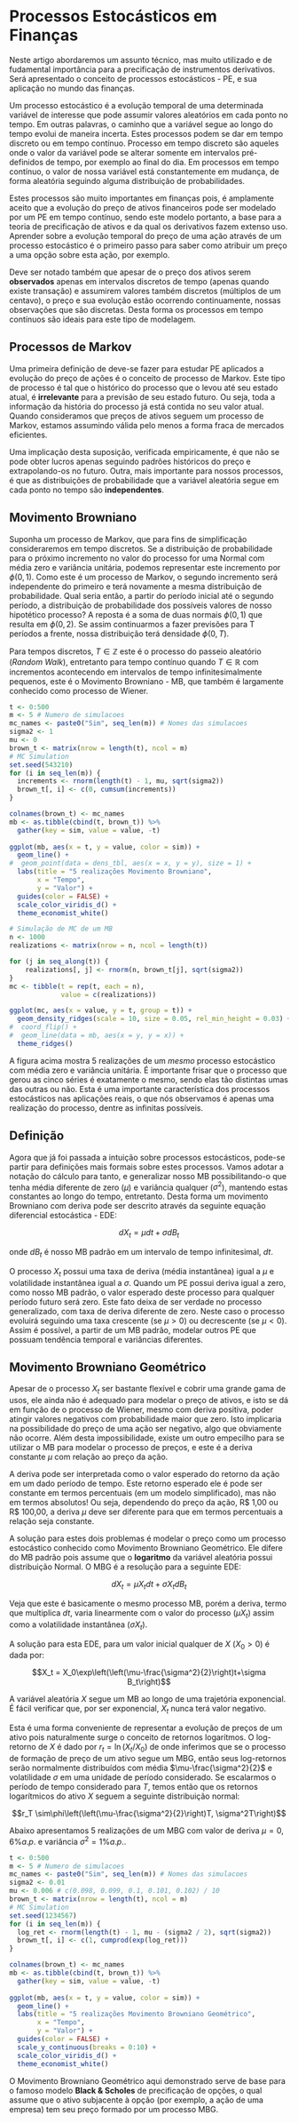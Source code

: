 # Processos Estocásticos em Finanças {#processos-estocasticos}

Neste artigo abordaremos um assunto técnico, mas muito utilizado e de fudamental importância para a precificação de instrumentos derivativos. Será apresentado o conceito de processos estocásticos - PE, e sua aplicação no mundo das finanças.

Um processo estocástico é a evolução temporal de uma determinada variável de interesse que pode assumir valores aleatórios em cada ponto no tempo. Em outras palavras, o caminho que a variável segue ao longo do tempo evolui de maneira incerta. Estes processos podem se dar em tempo discreto ou em tempo contínuo. Processo em tempo discreto são aqueles onde o valor da variável pode se alterar somente em intervalos pré-definidos de tempo, por exemplo ao final do dia. Em processos em tempo contínuo, o valor de nossa variável está constantemente em mudança, de forma aleatória seguindo alguma distribuição de probabilidades.

Estes processos são muito importantes em finanças pois, é amplamente aceito que a evolução do preço de ativos financeiros pode ser modelado por um PE em tempo contínuo, sendo este modelo portanto, a base para a teoria de precificação de ativos e da qual os derivativos fazem extenso uso. Aprender sobre a evolução temporal do preço de uma ação através de um processo estocástico é o primeiro passo para saber como atribuir um preço a uma opção sobre esta ação, por exemplo.

Deve ser notado também que apesar de o preço dos ativos serem **observados** apenas em intervalos discretos de tempo (apenas quando existe transação) e assumirem valores também discretos (múltiplos de um centavo), o preço e sua evolução estão ocorrendo continuamente, nossas observações que são discretas. Desta forma os processos em tempo contínuos são ideais para este tipo de modelagem.

## Processos de Markov {#markov}

Uma primeira definição de deve-se fazer para estudar PE aplicados a evolução do preço de ações é o conceito de processo de Markov. Este tipo de processo é tal que o histórico do processo que o levou até seu estado atual, é **irrelevante** para a previsão de seu estado futuro. Ou seja, toda a informação da história do processo já está contida no seu valor atual. Quando consideramos que preços de ativos seguem um processo de Markov, estamos assumindo válida pelo menos a forma fraca de mercados eficientes.

Uma implicação desta suposição, verificada empiricamente, é que não se pode obter lucros apenas seguindo padrões históricos do preço e extrapolando-os no futuro. Outra, mais importante para nossos processos, é que as distribuições de probabilidade que a variável aleatória segue em cada ponto no tempo são **independentes**.

## Movimento Browniano {#mb}

Suponha um processo de Markov, que para fins de simplificação consideraremos em tempo discretos. Se a distribuição de probabilidade para o próximo incremento no valor do processo for uma Normal com média zero e variância unitária, podemos representar este incremento por $\phi(0, 1)$. Como este é um processo de Markov, o segundo incremento será independente do primeiro e terá novamente a mesma distribuição de probabilidade. Qual seria então, a partir do período inicial até o segundo período, a distribuição de probabilidade dos possíveis valores de nosso hipotético processo? A reposta é a soma de duas normais $\phi(0, 1)$ que resulta em $\phi(0, 2)$. Se assim continuarmos a fazer previsões para T períodos a frente, nossa distribuição terá densidade $\phi(0, T)$. 

Para tempos discretos, $T\in\mathbb{Z}$ este é o processo do passeio aleatório (_Random Walk_), entretanto para tempo contínuo quando $T\in\mathbb{R}$ com incrementos acontecendo em intervalos de tempo infinitesimalmente pequenos, este é o Movimento Browniano - MB, que também é largamente conhecido como processo de Wiener. 

```r
t <- 0:500
m <- 5 # Numero de simulacoes
mc_names <- paste0("Sim", seq_len(m)) # Nomes das simulacoes
sigma2 <- 1
mu <- 0
brown_t <- matrix(nrow = length(t), ncol = m)
# MC Simulation
set.seed(543210)
for (i in seq_len(m)) {
  increments <- rnorm(length(t) - 1, mu, sqrt(sigma2))
  brown_t[, i] <- c(0, cumsum(increments))
}

colnames(brown_t) <- mc_names
mb <- as.tibble(cbind(t, brown_t)) %>% 
  gather(key = sim, value = value, -t)
  
ggplot(mb, aes(x = t, y = value, color = sim)) + 
  geom_line() +
#  geom_point(data = dens_tbl, aes(x = x, y = y), size = 1) +
  labs(title = "5 realizações Movimento Browniano",
       x = "Tempo",
       y = "Valor") +
  guides(color = FALSE) +
  scale_color_viridis_d() +
  theme_economist_white()
```

```r
# Simulação de MC de um MB
n <- 1000
realizations <- matrix(nrow = n, ncol = length(t))

for (j in seq_along(t)) {
    realizations[, j] <- rnorm(n, brown_t[j], sqrt(sigma2))
}
mc <- tibble(t = rep(t, each = n),
             value = c(realizations))

ggplot(mc, aes(x = value, y = t, group = t)) +
  geom_density_ridges(scale = 10, size = 0.05, rel_min_height = 0.03) +
#  coord_flip() +
#  geom_line(data = mb, aes(x = y, y = x)) +
  theme_ridges()
```

A figura acima mostra 5 realizações de um *mesmo* processo estocástico com média zero e variância unitária. É importante frisar que o processo que gerou as cinco séries é exatamente o mesmo, sendo elas tão distintas umas das outras ou não. Esta é uma importante característica dos processos estocásticos nas aplicações reais, o que nós observamos é apenas uma realização do processo, dentre as infinitas possíveis.

## Definição

Agora que já foi passada a intuição sobre processos estocásticos, pode-se partir para definições mais formais sobre estes processos. Vamos adotar a notação do cálculo para tanto, e generalizar nosso MB possibilitando-o que tenha média diferente de zero ($\mu$) e variância qualquer ($\sigma^2$), mantendo estas constantes ao longo do tempo, entretanto. Desta forma um movimento Browniano com deriva pode ser descrito através da seguinte equação diferencial estocástica - EDE:

$$dX_t = \mu dt + \sigma dB_t$$

onde $dB_t$ é nosso MB padrão em um intervalo de tempo infinitesimal, $dt$.

O processo $X_t$ possui uma taxa de deriva (média instantânea) igual a $\mu$ e volatilidade instantânea igual a $\sigma$. Quando um PE possui deriva igual a zero, como nosso MB padrão, o valor esperado deste processo para qualquer período futuro será zero. Este fato deixa de ser verdade no processo generalizado, com taxa de deriva diferente de zero. Neste caso o processo evoluirá seguindo uma taxa crescente (se $\mu > 0$) ou decrescente (se $\mu < 0$). Assim é possível, a partir de um MB padrão, modelar outros PE que possuam tendência temporal e variâncias diferentes.

## Movimento Browniano Geométrico {#mbg}

Apesar de o processo $X_t$ ser bastante flexível e cobrir uma grande gama de usos, ele ainda não é adequado para modelar o preço de ativos, e isto se dá em função de o processo de Wiener, mesmo com deriva positiva, poder atingir valores negativos com probabilidade maior que zero. Isto implicaria na possibilidade do preço de uma ação ser negativo, algo que obviamente não ocorre. Além desta impossibilidade, existe um outro empecilho para se utilizar o MB para modelar o processo de preços, e este é a deriva constante $\mu$ com relação ao preço da ação.

A deriva pode ser interpretada como o valor esperado do retorno da ação em um dado período de tempo. Este retorno esperado ele é pode ser constante em termos percentuais (em um modelo simplificado), mas não em termos absolutos! Ou seja, dependendo do preço da ação, R\$ 1,00 ou R\$ 100,00, a deriva $\mu$ deve ser diferente para que em termos percentuais a relação seja constante.

A solução para estes dois problemas é modelar o preço como um processo estocástico conhecido como Movimento Browniano Geométrico. Ele difere do MB padrão pois assume que o **logaritmo** da variável aleatória possui distribuição Normal.  O MBG é a resolução para a seguinte EDE:

$$dX_t = \mu X_t dt + \sigma X_t dB_t$$

Veja que este é basicamente o mesmo processo MB, porém a deriva, termo que multiplica $dt$, varia linearmente com o valor do processo ($\mu X_t$) assim como a volatilidade instantânea ($\sigma X_t$).

A solução para esta EDE, para um valor inicial qualquer de $X$ ($X_0 > 0$) é dada por:

$$X_t = X_0\exp\left(\left(\mu-\frac{\sigma^2}{2}\right)t+\sigma B_t\right)$$

A variável aleatória $X$ segue um MB ao longo de uma trajetória exponencial. É fácil verificar que, por ser exponencial, $X_t$ nunca terá valor negativo.

Esta é uma forma conveniente de representar a evolução de preços de um ativo pois naturalmente surge o conceito de retornos logarítmos. O log-retorno de $X$ é dado por $r_t=\ln(X_t/X_0)$ de onde inferimos que se o processo de formação de preço de um ativo segue um MBG, então seus log-retornos serão normalmente distribuídos com média $\mu-\frac{\sigma^2}{2}$ e volatilidade $\sigma$ em uma unidade de período considerado. Se escalarmos o período de tempo considerado para $T$, temos então que os retornos logarítmicos do ativo $X$ seguem a seguinte distribuição normal:

$$r_T \sim\phi\left(\left(\mu-\frac{\sigma^2}{2}\right)T, \sigma^2T\right)$$

Abaixo apresentamos 5 realizações de um MBG com valor de deriva $\mu = 0,6\% a.p.$ e variância $\sigma^2=1\% a.p.$.

```r
t <- 0:500
m <- 5 # Numero de simulacoes
mc_names <- paste0("Sim", seq_len(m)) # Nomes das simulacoes
sigma2 <- 0.01
mu <- 0.006 # c(0.098, 0.099, 0.1, 0.101, 0.102) / 10
brown_t <- matrix(nrow = length(t), ncol = m)
# MC Simulation
set.seed(1234567)
for (i in seq_len(m)) {
  log_ret <- rnorm(length(t) - 1, mu - (sigma2 / 2), sqrt(sigma2))
  brown_t[, i] <- c(1, cumprod(exp(log_ret)))
}

colnames(brown_t) <- mc_names
mb <- as.tibble(cbind(t, brown_t)) %>% 
  gather(key = sim, value = value, -t)
  
ggplot(mb, aes(x = t, y = value, color = sim)) + 
  geom_line() +
  labs(title = "5 realizações Movimento Browniano Geométrico",
       x = "Tempo",
       y = "Valor") +
  guides(color = FALSE) +
  scale_y_continuous(breaks = 0:10) +
  scale_color_viridis_d() +
  theme_economist_white()
```

O Movimento Browniano Geométrico aqui demonstrado serve de base para o famoso modelo **Black \& Scholes** de precificação de opções, o qual assume que o ativo subjacente à opção (por exemplo, a ação de uma empresa) tem seu preço formado por um processo MBG.
